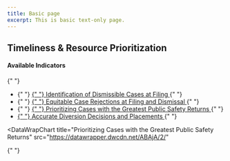 ```yaml
---
title: Basic page
excerpt: This is basic text-only page.
---
```



<Section py="2|4|8|10">
  <Container>
    <Grid col="1|2" gap="4|8|12" alignItems="center">
      <Flexbox
        flexDirection="column"
        alignItems="center|flex-start"
        textAlign="center|left"
      >
        <H2 m="0" fontWeight="extrabold" lineHeight="tight">
          Timeliness & Resource Prioritization
        </H2>
      </Flexbox>
      <P>
        <H4 m="0">Available Indicators </H4>{" "}
        <ul>
          <li>
            {" "}
            <a href="#ability-identify-dismissable">
              {" "}
              Identification of Dismissible Cases at Filing
            </a>{" "}
          </li>
          <li>
            {" "}
            <a href="#strategic-case-rejections">
              {" "}
              Equitable Case Rejections at Filing and Dismissal
            </a>{" "}
          </li>
          <li>
            {" "}
            <a href="#case-public-safety">
              {" "}
              Prioritizing Cases with the Greatest Public Safety Returns
            </a>{" "}
          </li>
          <li>
            <a href="#accurate-diversion">
              {" "}
              Accurate Diversion Decisions and Placements
            </a>{" "}
          </li>
        </ul>
      </P>
    </Grid>
  </Container>
</Section>

<Container>


<Section maxWidth="750px">


<DataWrapChart
  title="Ability to Identify Dismissible Cases at Filing"
  src="https://datawrapper.dwcdn.net/GwDgJ/4/"
/>

<a name="ability-identify-dismissable"> </a>

<DataWrapChart src="https://datawrapper.dwcdn.net/95zGa/" />
<DataWrapChart src="https://datawrapper.dwcdn.net/JRGez/" />

<Box mb="20"> </Box>


<DataWrapChart
  title="Prioritizing Cases with the Greatest Public Safety Returns"
  src="https://datawrapper.dwcdn.net/ABAjA/2/"
>
  {" "}
</DataWrapChart>

<a name="case-public-safety"> </a>

<DataWrapChart src="https://datawrapper.dwcdn.net/UxjDC/" />

<Box mb="20"> </Box>

<DataWrapChart
  title="Accurate Diversion Decisions and Placements"
  src="https://datawrapper.dwcdn.net/B1ZIr/1/"
/>

<a name="accurate-diversion"> </a>

<DataWrapChart src="https://datawrapper.dwcdn.net/NlTMZ/" />

</Section>


</Container>

